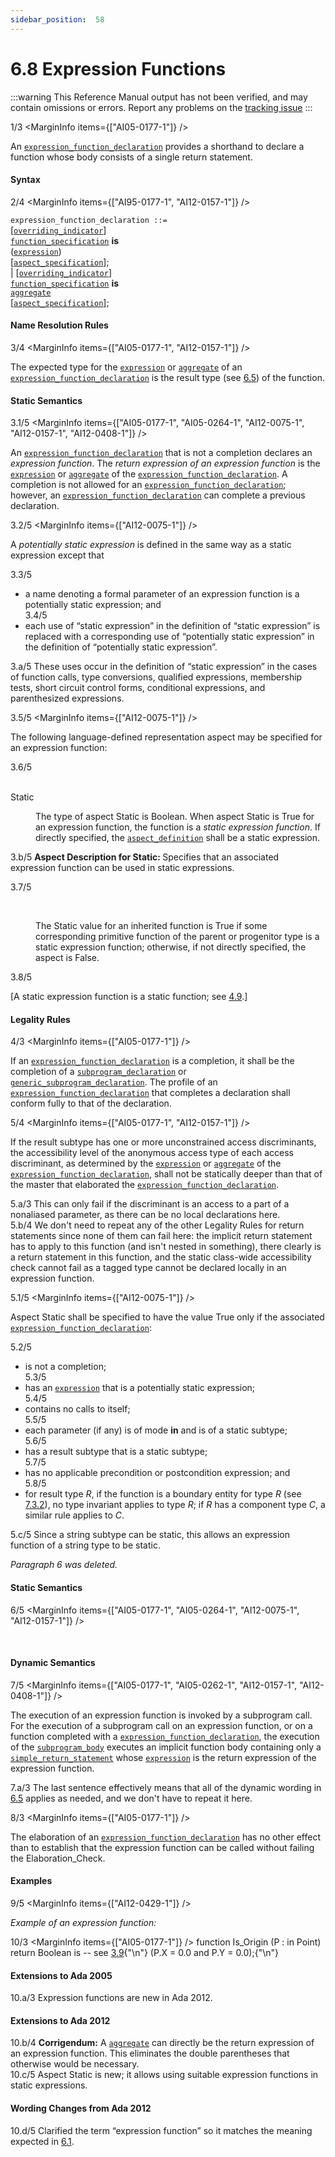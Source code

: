 ```yaml
---
sidebar_position:  58
---
```


# 6.8 Expression Functions

:::warning
This Reference Manual output has not been verified,
and may contain omissions or errors.
Report any problems on the [tracking issue](https://github.com/ada-lang-io/ada-lang-io/issues/20)
:::


<MarginText>1/3</MarginText>
<MarginInfo items={["AI05-0177-1"]} />
<p>An <code><a href="../AA-6/AA-6.8#S0228">expression_function_declaration</a></code> provides a shorthand to declare a function whose body consists of a single return statement. <br /></p>


#### Syntax

<MarginText>2/4</MarginText>
<MarginInfo items={["AI95-0177-1", "AI12-0157-1"]} />

<CodeBlock>
<code>expression_function_declaration</code><a id="S0228"></a><code> ::= </code><br />   [<code><a href="../AA-8/AA-8.3#S0234">overriding_indicator</a></code>]<br />   <code><a href="../AA-6/AA-6.1#S0198">function_specification</a></code> <strong>is</strong><br />       (<code><a href="../AA-4/AA-4.4#S0132">expression</a></code>)<br />       [<code><a href="../AA-13/AA-13.1#S0346">aspect_specification</a></code>];<br /> | [<code><a href="../AA-8/AA-8.3#S0234">overriding_indicator</a></code>]<br />   <code><a href="../AA-6/AA-6.1#S0198">function_specification</a></code> <strong>is</strong><br />       <code><a href="../AA-4/AA-4.3#S0106">aggregate</a></code><br />       [<code><a href="../AA-13/AA-13.1#S0346">aspect_specification</a></code>];<br />

</CodeBlock>

#### Name Resolution Rules

<MarginText>3/4</MarginText>
<MarginInfo items={["AI05-0177-1", "AI12-0157-1"]} />
<p>The expected type for the <code><a href="../AA-4/AA-4.4#S0132">expression</a></code> or <code><a href="../AA-4/AA-4.3#S0106">aggregate</a></code> of an <code><a href="../AA-6/AA-6.8#S0228">expression_function_declaration</a></code> is the result type (see <a href="../AA-6/AA-6.5">6.5</a>) of the function. <br /></p>


#### Static Semantics

<MarginText>3.1/5</MarginText>
<MarginInfo items={["AI05-0177-1", "AI05-0264-1", "AI12-0075-1", "AI12-0157-1", "AI12-0408-1"]} />
<p>An <code><a href="../AA-6/AA-6.8#S0228">expression_function_declaration</a></code> that is not a completion declares an <em>expression function</em>. The <em>return expression of an expression function</em> is the <code><a href="../AA-4/AA-4.4#S0132">expression</a></code> or <code><a href="../AA-4/AA-4.3#S0106">aggregate</a></code> of the <code><a href="../AA-6/AA-6.8#S0228">expression_function_declaration</a></code>. A completion is not allowed for an <code><a href="../AA-6/AA-6.8#S0228">expression_function_declaration</a></code>; however, an <code><a href="../AA-6/AA-6.8#S0228">expression_function_declaration</a></code> can complete a previous declaration.<br /></p>

<MarginText>3.2/5</MarginText>
<MarginInfo items={["AI12-0075-1"]} />
<p>A <em>potentially static expression</em> is defined in the same way as a static expression except that<br /></p>

<MarginText>3.3/5</MarginText>
<ul>
<li>a name denoting a formal parameter of an expression function is a potentially static expression; and<br /></li>
<MarginText>3.4/5</MarginText>
<li>each use of &ldquo;static expression&rdquo; in the definition of &ldquo;static expression&rdquo; is replaced with a corresponding use of &ldquo;potentially static expression&rdquo; in the definition of &ldquo;potentially static expression&rdquo;. <br /></li>
</ul>
<AnnotatedOnly>
<MarginText>3.a/5</MarginText>
<Admonition type="aarm" aarm="discussion">
<strong></strong>These uses occur in the definition of &ldquo;static expression&rdquo; in the cases of function calls, type conversions, qualified expressions, membership tests, short circuit control forms, conditional expressions, and parenthesized expressions. <br /></Admonition>
</AnnotatedOnly>

<MarginText>3.5/5</MarginText>
<MarginInfo items={["AI12-0075-1"]} />
<p>The following language-defined representation aspect may be specified for an expression function:<br /></p>

<MarginText>3.6/5</MarginText>
<dt><br/>Static</dt>
<dl>
<dd>The type of aspect Static is Boolean. When aspect Static is True for an expression function, the function is a <em>static expression function</em>. If directly specified, the <code><a href="../AA-13/AA-13.1#S0348">aspect_definition</a></code> shall be a static expression.<br /></dd>
</dl>
<AnnotatedOnly>
<MarginText>3.b/5</MarginText>
<Admonition type="aarm" aarm="note">
<strong>Aspect Description for </strong><strong>Static: </strong>Specifies that an associated expression function can be used in static expressions.<br /></Admonition>
</AnnotatedOnly>

<MarginText>3.7/5</MarginText>
<dt><br/></dt>
<dl>
<dd>The Static value for an inherited function is True if some corresponding primitive function of the parent or progenitor type is a static expression function; otherwise, if not directly specified, the aspect is False. <br /></dd>
</dl>
<MarginText>3.8/5</MarginText>
<MarginInfo items={["AI12-0075-1"]} />
<p>[A static expression function is a static function; see <a href="../AA-4/AA-4.9">4.9</a>.] <br /></p>


#### Legality Rules

<MarginText>4/3</MarginText>
<MarginInfo items={["AI05-0177-1"]} />
<p>If an <code><a href="../AA-6/AA-6.8#S0228">expression_function_declaration</a></code> is a completion, it shall be the completion of a <code><a href="../AA-6/AA-6.1#S0195">subprogram_declaration</a></code> or <code><a href="../AA-12/AA-12.1#S0311">generic_subprogram_declaration</a></code>. The profile of an <code><a href="../AA-6/AA-6.8#S0228">expression_function_declaration</a></code> that completes a declaration shall conform fully to that of the declaration.<br /></p>

<MarginText>5/4</MarginText>
<MarginInfo items={["AI05-0177-1", "AI12-0157-1"]} />
<p>If the result subtype has one or more unconstrained access discriminants, the accessibility level of the anonymous access type of each access discriminant, as determined by the <code><a href="../AA-4/AA-4.4#S0132">expression</a></code> or <code><a href="../AA-4/AA-4.3#S0106">aggregate</a></code> of the <code><a href="../AA-6/AA-6.8#S0228">expression_function_declaration</a></code>, shall not be statically deeper than that of the master that elaborated the <code><a href="../AA-6/AA-6.8#S0228">expression_function_declaration</a></code>.<br /></p>

<AnnotatedOnly>
<MarginText>5.a/3</MarginText>
<Admonition type="aarm" aarm="ramification">
<strong></strong>This can only fail if the discriminant is an access to a part of a nonaliased parameter, as there can be no local declarations here. <br /></Admonition>
</AnnotatedOnly>

<AnnotatedOnly>
<MarginText>5.b/4</MarginText>
<MarginInfo items={["AI12-0005-1"]} />
<Admonition type="aarm" aarm="discussion">
<strong></strong>We don't need to repeat any of the other Legality Rules for return statements since none of them can fail here: the implicit return statement has to apply to this function (and isn't nested in something), there clearly is a return statement in this function, and the static class-wide accessibility check cannot fail as a tagged type cannot be declared locally in an expression function. <br /></Admonition>
</AnnotatedOnly>

<MarginText>5.1/5</MarginText>
<MarginInfo items={["AI12-0075-1"]} />
<p>Aspect Static shall be specified to have the value True only if the associated <code><a href="../AA-6/AA-6.8#S0228">expression_function_declaration</a></code>:<br /></p>

<MarginText>5.2/5</MarginText>
<ul>
<li>is not a completion;<br /></li>
<MarginText>5.3/5</MarginText>
<li>has an <code><a href="../AA-4/AA-4.4#S0132">expression</a></code> that is a potentially static expression;<br /></li>
<MarginText>5.4/5</MarginText>
<li>contains no calls to itself;<br /></li>
<MarginText>5.5/5</MarginText>
<li>each parameter (if any) is of mode <strong>in</strong> and is of a static subtype;<br /></li>
<MarginText>5.6/5</MarginText>
<li>has a result subtype that is a static subtype;<br /></li>
<MarginText>5.7/5</MarginText>
<li>has no applicable precondition or postcondition expression; and<br /></li>
<MarginText>5.8/5</MarginText>
<MarginInfo items={["AI12-0075-1", "AI12-0191-1"]} />
<li>for result type <em>R</em>, if the function is a boundary entity for type <em>R</em> (see <a href="../AA-7/AA-7.3#Subclause_7.3.2">7.3.2</a>), no type invariant applies to type <em>R</em>; if <em>R</em> has a component type <em>C</em>, a similar rule applies to <em>C</em>. <br /></li>
</ul>
<AnnotatedOnly>
<MarginText>5.c/5</MarginText>
<Admonition type="aarm" aarm="ramification">
<strong></strong>Since a string subtype can be static, this allows an expression function of a string type to be static. <br /></Admonition>
</AnnotatedOnly>

<p><em>Paragraph 6 was deleted.</em> <br /></p>


#### Static Semantics

<MarginText>6/5</MarginText>
<MarginInfo items={["AI05-0177-1", "AI05-0264-1", "AI12-0075-1", "AI12-0157-1"]} />
<p> <br /></p>


#### Dynamic Semantics

<MarginText>7/5</MarginText>
<MarginInfo items={["AI05-0177-1", "AI05-0262-1", "AI12-0157-1", "AI12-0408-1"]} />
<p>The execution of an expression function is invoked by a subprogram call. For the execution of a subprogram call on an expression function, or on a function completed with a <code><a href="../AA-6/AA-6.8#S0228">expression_function_declaration</a></code>, the execution of the <code><a href="../AA-6/AA-6.3#S0216">subprogram_body</a></code> executes an implicit function body containing only a <code><a href="../AA-6/AA-6.5#S0222">simple_return_statement</a></code> whose <code><a href="../AA-4/AA-4.4#S0132">expression</a></code> is the return expression of the expression function.<br /></p>

<AnnotatedOnly>
<MarginText>7.a/3</MarginText>
<Admonition type="aarm" aarm="discussion">
<strong></strong>The last sentence effectively means that all of the dynamic wording in <a href="../AA-6/AA-6.5">6.5</a> applies as needed, and we don't have to repeat it here. <br /></Admonition>
</AnnotatedOnly>

<MarginText>8/3</MarginText>
<MarginInfo items={["AI05-0177-1"]} />
<p>The elaboration of an <code><a href="../AA-6/AA-6.8#S0228">expression_function_declaration</a></code> has no other effect than to establish that the expression function can be called without failing the Elaboration_Check. <br /></p>


#### Examples

<MarginText>9/5</MarginText>
<MarginInfo items={["AI12-0429-1"]} />
<p><em>Example of an expression function:</em> <br /></p>

<MarginText>10/3</MarginText>
<MarginInfo items={["AI05-0177-1"]} />
<CodeBlock language="ada">
function Is_Origin (P : in Point) return Boolean is -- see <a href="../AA-3/AA-3.9">3.9</a>{"\n"}   (P.X = 0.0 and P.Y = 0.0);{"\n"}

</CodeBlock>
<AnnotatedOnly>

#### Extensions to Ada 2005

</AnnotatedOnly>
<AnnotatedOnly>
<MarginText>10.a/3</MarginText>
<MarginInfo items={["AI05-0177-1"]} />
<Admonition type="aarm" aarm="note">
Expression functions are new in Ada 2012. <br /></Admonition>
</AnnotatedOnly>

<AnnotatedOnly>

#### Extensions to Ada 2012

</AnnotatedOnly>
<AnnotatedOnly>
<MarginText>10.b/4</MarginText>
<MarginInfo items={["AI12-0157-1"]} />
<Admonition type="aarm" aarm="note">
<strong>Corrigendum:</strong> A <code><a href="../AA-4/AA-4.3#S0106">aggregate</a></code> can directly be the return expression of an expression function. This eliminates the double parentheses that otherwise would be necessary.<br /></Admonition>
</AnnotatedOnly>

<AnnotatedOnly>
<MarginText>10.c/5</MarginText>
<MarginInfo items={["AI12-0075-1"]} />
<Admonition type="aarm" aarm="note">
Aspect Static is new; it allows using suitable expression functions in static expressions. <br /></Admonition>
</AnnotatedOnly>

<AnnotatedOnly>

#### Wording Changes from Ada 2012

</AnnotatedOnly>
<AnnotatedOnly>
<MarginText>10.d/5</MarginText>
<MarginInfo items={["AI12-0408-1"]} />
<Admonition type="aarm" aarm="note">
Clarified the term &ldquo;expression function&rdquo; so it matches the meaning expected in <a href="../AA-6/AA-6.1">6.1</a>. <br /></Admonition>
</AnnotatedOnly>

